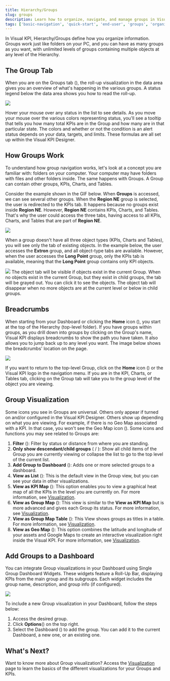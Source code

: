 ```yaml
---
title: Hierarchy/Groups
slug: groups
description: Learn how to organize, navigate, and manage groups in Visual KPI, including hierarchy structures, visualizations, and dashboard integration.
tags: ['basic-navigation', 'quick-start', 'end-user', 'groups', 'organization', 'data-management', 'visualizations']
---
```


<head>
  <title>Hierarchy/Groups</title>
  <meta name="keywords" content="Visual KPI, hierarchy, groups, end-user guide, group organization, data management, KPI hierarchy, group customization, breadcrumbs, group visualization, add groups to dashboard, roll-up visualization, KPI groups, navigation tips"/>
</head>


In Visual KPI, Hierarchy/Groups define how you organize information. Groups work just like folders on your PC, and you can have as many groups as you want, with unlimited levels of groups containing multiple objects at any level of the Hierarchy.

## The Group Tab

When you are on the Groups tab (<SvgFont icon="191"/>), the roll-up visualization in the data area gives you an overview of what's happening in the various groups. A status legend below the data area shows you how to read the roll-up.

<Image src="media/end-user/basic-navigation/groups/legend.gif"/>

Hover your mouse over any status in the list to see details. As you move your mouse over the various colors representing status, you'll see a tooltip that tells you how many total KPIs are in the Group and how many are in that particular state. The colors and whether or not the condition is an alert status depends on your data, targets, and limits. These formulas are all set up within the Visual KPI Designer.

## How Groups Work

To understand how group navigation works, let's look at a concept you are familiar with: folders on your computer. Your computer may have folders with files and other folders inside. The same happens with Groups. A Group can contain other groups, KPIs, Charts, and Tables.

Consider the example shown in the GIF below. When **Groups** is accessed, we can see several other groups. When the **Region NE** group is selected, the user is redirected to the KPIs tab. It happens because no groups exist inside **Region NE**. However, **Region NE** contains KPIs, Charts, and Tables. That's why the user could access the three tabs, having access to all KPIs, Charts, and Tables that are part of **Region NE**.

<Image src="media/end-user/basic-navigation/groups/drill-down.gif"/>

When a group doesn't have all three object types (KPIs, Charts and Tables), you will see only the tab of existing objects. In the example below, the user accesses the **Extron** group, and all object-type tabs are available. However, when the user accesses the **Long Point** group, only the KPIs tab is available, meaning that the **Long Point** group contains only KPI objects.

<Image src="media/end-user/basic-navigation/groups/groups-without-table.gif"/>

<Callout type="info" title="Object Tab Visibility">
The object tab will be visible if objects exist in the current Group. When no objects exist in the current Group, but they exist in child groups, the tab will be grayed out. You can click it to see the objects. The object tab will disappear when no more objects are at the current level or below in child groups.
</Callout>

## Breadcrumbs

When starting from your Dashboard or clicking the **Home** icon (<SvgFont icon="266"/>), you start at the top of the Hierarchy (top-level folder). If you have groups within groups, as you drill down into groups by clicking on the Group's name, Visual KPI displays breadcrumbs to show the path you have taken. It also allows you to jump back up to any level you want. The image below shows the breadcrumbs' location on the page.

<Image src="media/end-user/basic-navigation/groups/breadcrumbs.png"/>

If you want to return to the top-level Group, click on the **Home** icon (<SvgFont icon="266"/>) or the Visual KPI logo in the navigation menu. If you are in the KPI, Charts, or Tables tab, clicking on the Group tab will take you to the group level of the object you are viewing.

## Group Visualization

Some icons you see in Groups are universal. Others only appear if turned on and/or configured in the Visual KPI Designer. Others show up depending on what you are viewing. For example, if there is no Geo Map associated with a KPI. In that case, you won't see the Geo Map icon (<SvgFont icon="264"/>). Some icons and functions you may see related to Groups are:

1. **Filter** (<SvgFont icon="184"/>): Filter by status or distance from where you are standing.
2. **Only show descendant/child groups** (<SvgFont icon="207"/> / <SvgFont icon="208"/>): Show all child items of the Group you are currently viewing or collapse the list to go to the top level of the current list.
3. **Add Group to Dashboard** (<SvgFont icon="115"/>): Adds one or more selected groups to a dashboard.
4. **View as List** (<SvgFont icon="206"/>): This is the default view in the Group view, but you can see your data in other visualizations.
5. **View as KPI Map** (<SvgFont icon="5"/>): This option enables you to view a graphical heat map of all the KPIs in the level you are currently on. For more information, see [Visualization](/end-user/basic-navigation/visualization#view-as-kpi-map).
6. **View as Group Map** (<SvgFont icon="141"/>): This view is similar to the **View as KPI Map** but is more advanced and gives each Group its status. For more information, see [Visualization](/end-user/basic-navigation/visualization#view-as-group-map).
7. **View as Group Map Table** (<SvgFont icon="21"/>): This View shows groups as titles in a table. For more information, see [Visualization](/end-user/basic-navigation/visualization#view-as-group-map-table).
8. **View as Geo Map** (<SvgFont icon="264"/>): This option combines the latitude and longitude of your assets and Google Maps to create an interactive visualization right inside the Visual KPI. For more information, see [Visualization](/end-user/basic-navigation/visualization#view-as-geo-map).

## Add Groups to a Dashboard

You can integrate Group visualizations in your Dashboard using Single Group Dashboard Widgets. These widgets feature a Roll-Up Bar, displaying KPIs from the main group and its subgroups. Each widget includes the group name, description, and group info (if configured).

<Image src="media/end-user/basic-navigation/groups/group-on-dashboard-visualization.png"/>

To include a new Group visualization in your Dashboard, follow the steps below:

1. Access the desired group.
2. Click **Options**(<SvgFont icon="188"/>) on the top right.
3. Select the Dashboard (<SvgFont icon="115"/>) to add the group. You can add it to the current Dashboard, a new one, or an existing one.

## What's Next?

Want to know more about Group visualization? Access the [Visualization](/end-user/features/visualizations/overview) page to learn the basics of the different visualizations for your Groups and KPIs.